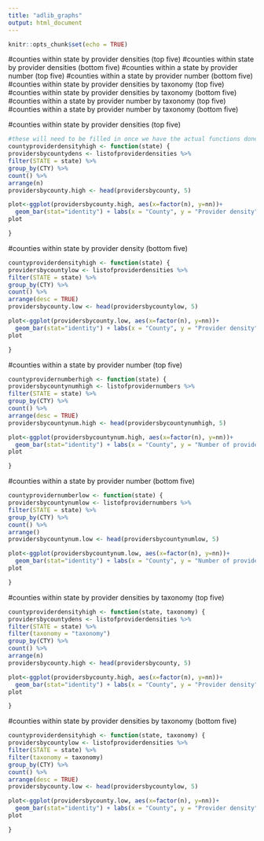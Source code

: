```yaml
---
title: "adlib_graphs"
output: html_document
---
```


```r
knitr::opts_chunk$set(echo = TRUE)
```
 


#counties within state by provider densities (top five) 
#counties within state by provider densities (bottom five)
#counties within a state by provider number (top five) 
#counties within a state by provider number (bottom five)
#counties within state by provider densities by taxonomy (top five) 
#counties within state by provider densities by taxonomy (bottom five)
#counties within a state by provider number by taxonomy (top five) 
#counties within a state by provider number by taxonomy (bottom five) 



#counties within state by provider densities (top five) 
```r

#these will need to be filled in once we have the actual functions done
countyproviderdensityhigh <- function(state) {
providersbycountydens <- listofproviderdensities %>%
filter(STATE = state) %>%
group_by(CTY) %>%
count() %>%
arrange(n)
providersbycounty.high <- head(providersbycounty, 5)

plot<-ggplot(providersbycounty.high, aes(x=factor(n), y=nn))+
  geom_bar(stat="identity") + labs(x = "County", y = "Provider density")
plot

}
```

#counties within state by provider density (bottom five)

```r
countyproviderdensityhigh <- function(state) {
providersbycountylow <- listofproviderdensities %>%
filter(STATE = state) %>%
group_by(CTY) %>%
count() %>%
arrange(desc = TRUE)
providersbycounty.low <- head(providersbycountylow, 5)

plot<-ggplot(providersbycounty.low, aes(x=factor(n), y=nn))+
  geom_bar(stat="identity") + labs(x = "County", y = "Provider density")
plot

}
```

#counties within a state by provider number (top five) 

```r
countyprovidernumberhigh <- function(state) {
providersbycountynumhigh <- listofprovidernumbers %>%
filter(STATE = state) %>%
group_by(CTY) %>%
count() %>%
arrange(desc = TRUE)
providersbycountynum.high <- head(providersbycountynumhigh, 5)

plot<-ggplot(providersbycountynum.high, aes(x=factor(n), y=nn))+
  geom_bar(stat="identity") + labs(x = "County", y = "Number of providers")
plot

}
```


#counties within a state by provider number (bottom five) 

```r
countyprovidernumberlow <- function(state) {
providersbycountynumlow <- listofprovidernumbers %>%
filter(STATE = state) %>%
group_by(CTY) %>%
count() %>%
arrange()
providersbycountynum.low <- head(providersbycountynumlow, 5)

plot<-ggplot(providersbycountynum.low, aes(x=factor(n), y=nn))+
  geom_bar(stat="identity") + labs(x = "County", y = "Number of providers")
plot

}
```

#counties within state by provider densities by taxonomy (top five) 
```r
countyproviderdensityhigh <- function(state, taxonomy) {
providersbycountydens <- listofproviderdensities %>%
filter(STATE = state) %>%
filter(taxonomy = "taxonomy")
group_by(CTY) %>%
count() %>%
arrange(n)
providersbycounty.high <- head(providersbycounty, 5)

plot<-ggplot(providersbycounty.high, aes(x=factor(n), y=nn))+
  geom_bar(stat="identity") + labs(x = "County", y = "Provider density")
plot

}


```

#counties within state by provider densities by taxonomy (bottom five) 


```r
countyproviderdensityhigh <- function(state, taxonomy) {
providersbycountylow <- listofproviderdensities %>%
filter(STATE = state) %>%
filter(taxonomy = taxonomy)
group_by(CTY) %>%
count() %>%
arrange(desc = TRUE)
providersbycounty.low <- head(providersbycountylow, 5)

plot<-ggplot(providersbycounty.low, aes(x=factor(n), y=nn))+
  geom_bar(stat="identity") + labs(x = "County", y = "Provider density")
plot

}
```
